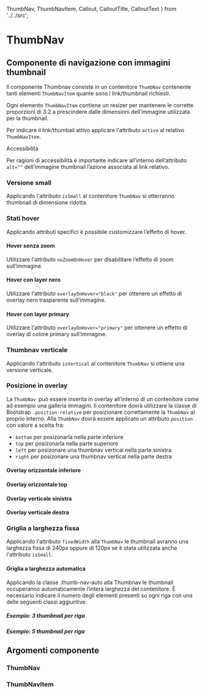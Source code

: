   ThumbNav,
  ThumbNavItem,
  Callout,
  CalloutTitle,
  CalloutText
} from '../../src';

<Meta title='Documentazione/Menu di navigazione/Thumbnav' of={ThumbNav} />

# ThumbNav

## Componente di navigazione con immagini thumbnail

Il componente Thumbnav consiste in un contenitore `ThumbNav` contenente tanti elementi `ThumbNavItem` quante sono i link/thumbnail richiesti.

Ogni elemento `ThumbNavItem` contiene un resizer per mantenere le corrette proporzioni di 3:2 a prescindere dalle dimensioni dell’immagine utilizzata per la thumbnail.

Per indicare il link/thumbail attivo applicare l'attributo `active` al relativo `ThumbNavItem`.

<div className='docs'>
  <Callout color='success'>
    <CalloutTitle>Accessibilità</CalloutTitle>
    <CalloutText>
      <p>
        Per ragioni di accessibilità è importante indicare all’interno
        dell’attributo <code>alt=""</code> dell’immagine thumbnail l’azione
        associata al link relativo.
      </p>
    </CalloutText>
  </Callout>
</div>

<Preview>
  <Story id='componenti-thumbnav--esempio' />
</Preview>

### Versione small

Applicando l'attributo `isSmall` al contenitore `ThumbNav` si otterranno thumbnail di dimensione ridotta.

<Preview>
  <Story id='componenti-thumbnav--esempio-small' />
</Preview>

### Stati hover

Applicando attributi specifici è possibile customizzare l’effetto di hover.

#### Hover senza zoom

Utilizzare l'attributo `noZoomOnHover` per disabilitare l’effetto di zoom sull’immagine.

<Preview>
  <Story id='componenti-thumbnav--esempio-no-zoom' />
</Preview>

#### Hover con layer nero

Utilizzare l'attributo `overlayOnHover="black"` per ottenere un effetto di overlay nero trasparente sull’immagine.

<Preview>
  <Story id='componenti-thumbnav--esempio-black-layer' />
</Preview>

#### Hover con layer primary

Utilizzare l'attributo `overlayOnHover="primary"` per ottenere un effetto di overlay di colore primary sull’immagine.

<Preview>
  <Story id='componenti-thumbnav--esempio-primary-layer' />
</Preview>

### Thumbnav verticale

Applicando l'attributo `isVertical` al contenitore `ThumbNav` si ottiene una versione verticale.

<Preview>
  <Story id='componenti-thumbnav--esempio-verticale' />
</Preview>

### Posizione in overlay

La `ThumbNav `può essere inserita in overlay all’interno di un contenitore come ad esempio una galleria immagini. Il contenitore dovrà utilizzare la classe di Bootstrap `.position-relative` per posizionare correttamente la `ThumbNav` al proprio interno. Alla `ThumbNav` dovrà essere applicato un attributo `position` con valore a scelta fra:

- `bottom` per posizonarla nella parte inferiore
- `top` per posizonarla nella parte superiore
- `left` per posizonare una thumbnav vertical nella parte sinistra
- `right` per posizonare una thumbnav vertical nella parte destra

#### Overlay orizzontale inferiore

<Preview>
  <Story id='componenti-thumbnav--overlay-bottom' />
</Preview>

#### Overlay orizzontale top

<Preview>
  <Story id='componenti-thumbnav--overlay-top' />
</Preview>

#### Overlay verticale sinistra

<Preview>
  <Story id='componenti-thumbnav--overlay-left' />
</Preview>

#### Overlay verticale destra

<Preview>
  <Story id='componenti-thumbnav--overlay-right' />
</Preview>

### Griglia a larghezza fissa

Applicando l'attributo `fixedWidth` alla `ThumbNav` le thumbnail avranno una larghezza fissa di 240px oppure di 120px se è stata utilizzata anche l'attributo `isSmall`.

<Preview>
  <Story id='componenti-thumbnav--esempio-fixed' />
</Preview>

#### Griglia a larghezza automatica

Applicando la classe .thumb-nav-auto alla Thumbnav le thumbnail occuperanno automaticamente l’intera larghezza del contenitore. È necessario indicare il numero degli elementi presenti su ogni riga con una delle seguenti classi aggiuntive:

##### Esempio: 3 thumbnail per riga

<Preview>
  <Story id='componenti-thumbnav--esempio-auto-width-three' />
</Preview>

##### Esempio: 5 thumbnail per riga

<Preview>
  <Story id='componenti-thumbnav--esempio-auto-width-five' />
</Preview>

## Argomenti componente

### ThumbNav

<ArgsTable of={ThumbNav} />

### ThumbNavItem

<ArgsTable of={ThumbNavItem} />
